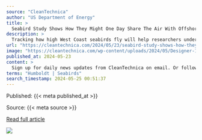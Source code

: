 ```yaml
---
source: "CleanTechnica"
author: "US Department of Energy"
title: >
  Seabird Study Shows How They Might One Day Share The Air With Offshore Wind Turbines
description: >
  Tracking how high West Coast seabirds fly will help researchers understand environmental impacts from offshore wind One day, wind turbines may float off the coasts of California and southern Oregon, providing clean, renewable energy to millions of homes. But …
url: "https://cleantechnica.com/2024/05/23/seabird-study-shows-how-they-might-one-day-share-the-air-with-offshore-wind-turbines/"
image: "https://cleantechnica.com/wp-content/uploads/2024/05/Designer-1-e1716329576621.png"
published_at: 2024-05-23
content: >
  Sign up for daily news updates from CleanTechnica on email. Or follow us on Google News!  Tracking how high West Coast seabirds fly will help researchers understand environmental impacts from offshor… [+6571 chars]
terms: "Humboldt | Seabirds"
search_timestamp: 2024-05-25 00:51:37
---
```



Published: {{< meta published_at >}}


Source: {{< meta source >}}


[Read full article]({{< meta url >}}){target='_blank'}



![](`r rmarkdown::metadata$image[1]`)
